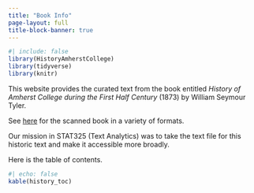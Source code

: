 ```yaml
---
title: "Book Info"
page-layout: full
title-block-banner: true
---
```


```r
#| include: false
library(HistoryAmherstCollege)
library(tidyverse)
library(knitr)
```

This website provides the curated text from the book entitled *History of Amherst College during the First Half Century* (1873) by William Seymour Tyler.

See [here](httpe://archive.org/details/historyofamherst00tyleiala) for the scanned book in a variety of formats.

Our mission in STAT325 (Text Analytics) was to take the text file for this historic text and make it accessible more broadly.

Here is the table of contents.

```r
#| echo: false
kable(history_toc)
```
